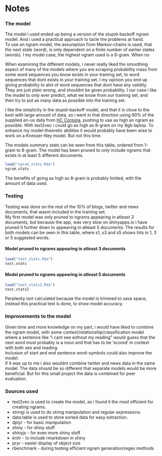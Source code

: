# Notes

### The model

The model i used ended up being a version of the stupid-backoff ngram model. And i used a practical approach to tacle the problems at hand.  
To use an ngram model, the assumption from Markov-chains is used, that the next state (word), is only dependent on a finite number of earlier states (words). I my model case, the highest ngram used is a 8-gram. When no 

When examining the different models, i never really liked the smoothing aspect of many of the models where you are scraping probability mass from some word sequences you know exists in your training set, to word sequences that dont exists in your training set. I my opinion you end up giving probability to alot of word sequences that dont have any validity. They are just plain wrong, and shouldnt be given probability. I our case i like the model to only ever predict, what we know from our training set, and then try to put as many data as possible into the training set.  

I like the simplicity in the stupid-backoff model, and that it is close to the best with large amount of data, so i went in that direction using 90% of the supplied en-us data from [HC Corpora,](https://d396qusza40orc.cloudfront.net/dsscapstone/dataset/Coursera-SwiftKey.zip)
pushing to use as high an ngram as possible. With text2vec i could go as high as 8-gram on my 8gb laptop. To enhance my model-theoretic abilities it would probably have been wise to work on a Knesser-Ney model. But not this time.

The models summary stats can be seen from this table, ordered from 1-gram to 8-gram. The model has been pruned to only include ngrams that exists in at least 5 different documents.
```r
load("ngram_stats.Rda")
ngram.stats
```
The benefits of going as high as 8-gram is probably limited, with the amount of data used.

### Testing

Testing was done on the rest of the 10% of blogs, twitter and news documents, that wasnt included in the training set.  
My first model was only pruned to ngrams appearing in atleast 3 documents, but because the app, was very slow on shinyapps.io i have pruned it further down to appearing in atleast 5 documents.
The results for both models can be seen in this table, where s1, s3 and s5 shows hits in 1, 3 or 5 suggested words.  

#### Model pruned to ngrams appearing in atleast 3 documents 
```r
load("test_stats.Rda")
test.stats
```

#### Model pruned to ngrams appearing in atleast 5 documents
```r
load("test_stats2.Rda")
test.stats2
```

Perplexity isnt calculated because the model is trimmed to save space, instead this practical test is done, to show model accuracy. 

### Improvements to the model

Given time and more knowledge on my part, i would have liked to combine the ngram model, with some context/relationship/classification model where a sentence like "i cant see without my reading" would guess that the next word most probably is a noun and that has to be 'scored' in context with both see and reading.  
Inclusion of start and end sentence word-symbols could also improve the model.  
If it was up to me i also wouldnt combine twitter and news data in the same model. The data should be so different that separate models would be more beneficial. But for this small project the data is combined for peer evaluation.

### Sources used

* text2vec is used to create the model, as i found it the most efficient for creating ngrams.
* stringi is used to do string manipulation and regular expressions.
* data.table is used to store sorted data for easy extraction.
* dplyr - for basic manipulation
* shiny - for shiny stuff
* shinyjs - for even more shiny stuff
* knitr - to include rmarkdown in shiny
* pryr - easier display of object size
* rbenchmark - during testing efficient ngram generation/regex methods
